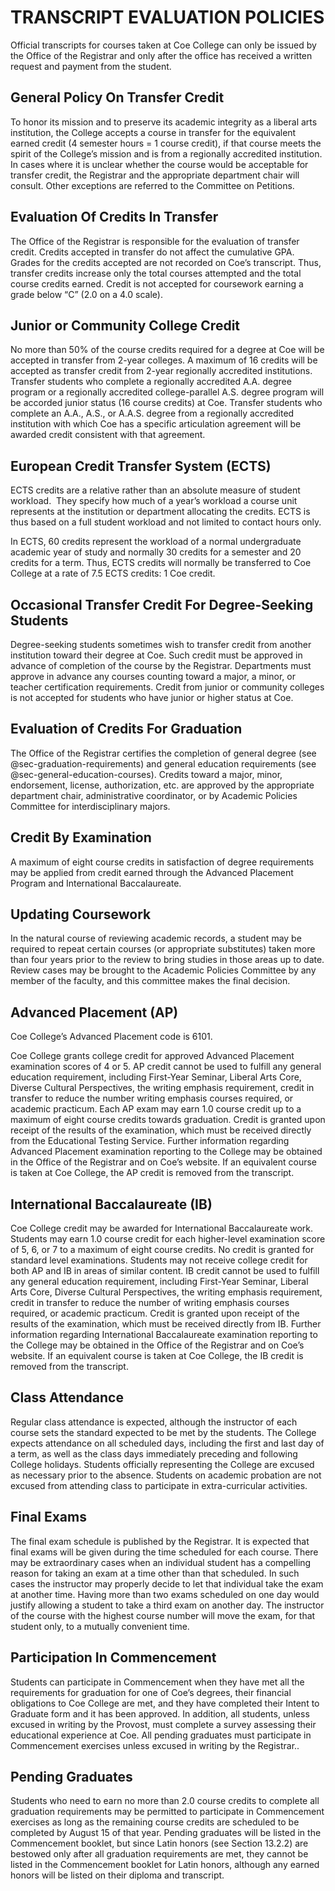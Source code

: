 # TRANSCRIPT EVALUATION POLICIES

Official transcripts for courses taken at Coe College can only be issued by the Office of the Registrar and only after the office has received a written request and payment from the student.

## General Policy On Transfer Credit

To honor its mission and to preserve its academic integrity as a liberal arts institution, the College accepts a course in transfer for the equivalent earned credit (4 semester hours = 1 course credit), if that course meets the spirit of the College’s mission and is from a regionally accredited institution.  In cases where it is unclear whether the course would be acceptable for transfer credit, the Registrar and the appropriate department chair will consult. Other exceptions are referred to the Committee on Petitions.

## Evaluation Of Credits In Transfer

The Office of the Registrar is responsible for the evaluation of transfer credit. Credits accepted in transfer do not affect the cumulative GPA. Grades for the credits accepted are not recorded on Coe’s transcript. Thus, transfer credits increase only the total courses attempted and the total course credits earned. Credit is not accepted for coursework earning a grade below “C” (2.0 on a 4.0 scale).

## Junior or Community College Credit

No more than 50% of the course credits required for a degree at Coe will be accepted in transfer from 2-year colleges.  A maximum of 16 credits will be accepted as transfer credit from 2-year regionally accredited institutions. Transfer students who complete a regionally accredited A.A. degree program or a regionally accredited college-parallel A.S. degree program will be accorded junior status (16 course credits) at Coe. Transfer students who complete an A.A., A.S., or A.A.S. degree from a regionally accredited institution with which Coe has a specific articulation agreement will be awarded credit consistent with that agreement.

## European Credit Transfer System (ECTS)

ECTS credits are a relative rather than an absolute measure of student workload.  They specify how much of a year’s workload a course unit represents at the institution or department allocating the credits. ECTS is thus based on a full student workload and not limited to contact hours only.

In ECTS, 60 credits represent the workload of a normal undergraduate academic year of study and normally 30 credits for a semester and 20 credits for a term. Thus, ECTS credits will normally be transferred to Coe College at a rate of 7.5 ECTS credits: 1 Coe credit.

## Occasional Transfer Credit For Degree-Seeking Students

Degree-seeking students sometimes wish to transfer credit from another institution toward their degree at Coe. Such credit must be approved in advance of completion of the course by the Registrar. Departments must approve in advance any courses counting toward a major, a minor, or teacher certification requirements. Credit from junior or community colleges is not accepted for students who have junior or higher status at Coe. 

## Evaluation of Credits For Graduation

The Office of the Registrar certifies the completion of general degree (see @sec-graduation-requirements) and general education requirements (see @sec-general-education-courses). Credits toward a major, minor, endorsement, license, authorization, etc. are approved by the appropriate department chair, administrative coordinator, or by Academic Policies Committee for interdisciplinary majors. 

## Credit By Examination

A maximum of eight course credits in satisfaction of degree requirements may be applied from credit earned through the Advanced Placement Program and International Baccalaureate. 

## Updating Coursework

In the natural course of reviewing academic records, a student may be required to repeat certain courses (or appropriate substitutes) taken more than four years prior to the review to bring studies in those areas up to date. Review cases may be brought to the Academic Policies Committee by any member of the faculty, and this committee makes the final decision. 

## Advanced Placement (AP)

Coe College’s Advanced Placement code is 6101.

Coe College grants college credit for approved Advanced Placement examination scores of 4 or 5.  AP credit cannot be used to fulfill any general education requirement, including First-Year Seminar, Liberal Arts Core, Diverse Cultural Perspectives, the writing emphasis requirement, credit in transfer to reduce the number writing emphasis courses required, or academic practicum.  Each AP exam may earn 1.0 course credit up to a maximum of eight course credits towards graduation.  Credit is granted upon receipt of the results of the examination, which must be received directly from the Educational Testing Service.  Further information regarding Advanced Placement examination reporting to the College may be obtained in the Office of the Registrar and on Coe’s website. If an equivalent course is taken at Coe College, the AP credit is removed from the transcript.

## International Baccalaureate (IB)

Coe College credit may be awarded for International Baccalaureate work.  Students may earn 1.0 course credit for each higher-level examination score of 5, 6, or 7 to a maximum of eight course credits.  No credit is granted for standard level examinations.  Students may not receive college credit for both AP and IB in areas of similar content.  IB credit cannot be used to fulfill any general education requirement, including First-Year Seminar, Liberal Arts Core, Diverse Cultural Perspectives, the writing emphasis requirement, credit in transfer to reduce the number of writing emphasis courses required, or academic practicum.  Credit is granted upon receipt of the results of the examination, which must be received directly from IB.  Further information regarding International Baccalaureate examination reporting to the College may be obtained in the Office of the Registrar and on Coe’s website.  If an equivalent course is taken at Coe College, the IB credit is removed from the transcript.

## Class Attendance

Regular class attendance is expected, although the instructor of each course sets the standard expected to be met by the students. The College expects attendance on all scheduled days, including the first and last day of a term, as well as the class days immediately preceding and following College holidays. Students officially representing the College are excused as necessary prior to the absence. Students on academic probation are not excused from attending class to participate in extra-curricular activities. 

## Final Exams

The final exam schedule is published by the Registrar. It is expected that final exams will be given during the time scheduled for each course. There may be extraordinary cases when an individual student has a compelling reason for taking an exam at a time other than that scheduled. In such cases the instructor may properly decide to let that individual take the exam at another time. Having more than two exams scheduled on one day would justify allowing a student to take a third exam on another day. The instructor of the course with the highest course number will move the exam, for that student only, to a mutually convenient time.

## Participation In Commencement

Students can participate in Commencement when they have met all the requirements for graduation for one of Coe’s degrees, their financial obligations to Coe College are met, and they have completed their Intent to Graduate form and it has been approved.  In addition, all students, unless excused in writing by the Provost, must complete a survey assessing their educational experience at Coe.  All pending graduates must participate in Commencement exercises unless excused in writing by the Registrar..

## Pending Graduates

Students who need to earn no more than 2.0 course credits to complete all graduation requirements may be permitted to participate in Commencement exercises as long as the remaining course credits are scheduled to be completed by August 15 of that year.  Pending graduates will be listed in the Commencement booklet, but since Latin honors (see Section 13.2.2) are bestowed only after all graduation requirements are met, they cannot be listed in the Commencement booklet for Latin honors, although any earned honors will be listed on their diploma and transcript.

